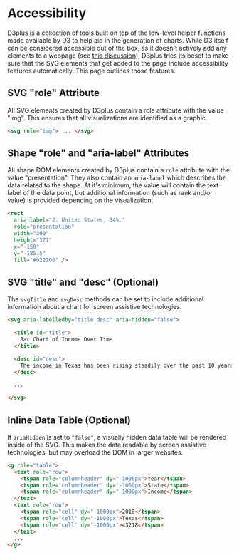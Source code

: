 
<Meta title="Accessibility" />

# Accessibility

D3plus is a collection of tools built on top of the low-level helper functions made available by D3 to help aid in the generation of charts. While D3 itself can be considered accessible out of the box, as it doesn't actively add any elements to a webpage (see [this discussion](https://github.com/d3/d3-shape/issues/102)), D3plus tries its beset to make sure that the SVG elements that get added to the page include accessibility features automatically. This page outlines those features.

## SVG "role" Attribute

All SVG elements created by D3plus contain a role attribute with the value "img". This ensures that all visualizations are identified as a graphic.

```html
<svg role="img"> ... </svg>
```

## Shape "role" and "aria-label" Attributes

All shape DOM elements created by D3plus contain a `role` attribute with the value "presentation". They also contain an `aria-label` which describes the data related to the shape. At it's minimum, the value will contain the text label of the data point, but additional information (such as rank and/or value) is provided depending on the visualization.

```html
<rect
  aria-label="2. United States, 34%."
  role="presentation"
  width="300"
  height="371"
  x="-150"
  y="-185.5"
  fill="#b22200" />
```

## SVG "title" and "desc" (Optional)

The `svgTitle` and `svgDesc` methods can be set to include additional information about a chart for screen assistive technologies.

```html
<svg aria-labelledby="title desc" aria-hidden="false">

  <title id="title">
    Bar Chart of Income Over Time
  </title>

  <desc id="desc">
    The income in Texas has been rising steadily over the past 10 years.
  </desc>

  ...

</svg>
```

## Inline Data Table (Optional)

If `ariaHidden` is set to `"false"`, a visually hidden data table will be rendered inside of the SVG. This makes the data readable by screen assistive technologies, but may overload the DOM in larger websites.

```html
<g role="table">
  <text role="row">
    <tspan role="columnheader" dy="-1000px">Year</tspan>
    <tspan role="columnheader" dy="-1000px">State</tspan>
    <tspan role="columnheader" dy="-1000px">Income</tspan>
  </text>
  <text role="row">
    <tspan role="cell" dy="-1000px">2010</tspan>
    <tspan role="cell" dy="-1000px">Texas</tspan>
    <tspan role="cell" dy="-1000px">43218</tspan>
  </text>
  ...
</g>
```
